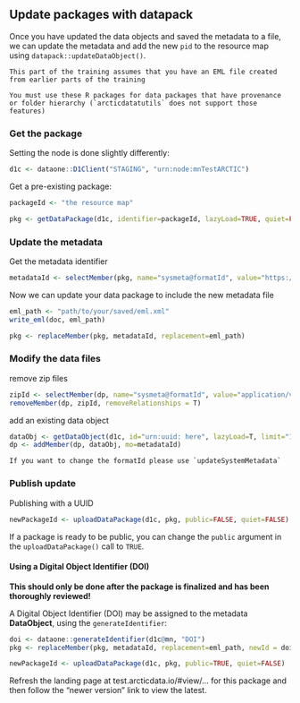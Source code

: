 ## Update packages with datapack

Once you have updated the data objects and saved the metadata to a file, we can update the metadata and add the new `pid` to the resource map using `datapack::updateDataObject()`.

```block
This part of the training assumes that you have an EML file created from earlier parts of the training
```


```block
You must use these R packages for data packages that have provenance or folder hierarchy (`arcticdatatutils` does not support those features)
```

### Get the package

Setting the node is done slightly differently:
```r
d1c <- dataone::D1Client("STAGING", "urn:node:mnTestARCTIC")
```

Get a pre-existing package:
```r
packageId <- "the resource map"

pkg <- getDataPackage(d1c, identifier=packageId, lazyLoad=TRUE, quiet=FALSE)
```

### Update the metadata

Get the metadata identifier
```r
metadataId <- selectMember(pkg, name="sysmeta@formatId", value="https://eml.ecoinformatics.org/eml-2.2.0")
```

Now we can update your data package to include the new metadata file
```r
eml_path <- "path/to/your/saved/eml.xml"
write_eml(doc, eml_path)

pkg <- replaceMember(pkg, metadataId, replacement=eml_path)
```

### Modify the data files

remove zip files
```r
zipId <- selectMember(dp, name="sysmeta@formatId", value="application/vnd.shp+zip")
removeMember(dp, zipId, removeRelationships = T)
```

add an existing data object

```r
dataObj <- getDataObject(d1c, id="urn:uuid: here", lazyLoad=T, limit="1TB")
dp <- addMember(dp, dataObj, mo=metadataId)
```

```block
If you want to change the formatId please use `updateSystemMetadata`
```

### Publish update

Publishing with a UUID
```r
newPackageId <- uploadDataPackage(d1c, pkg, public=FALSE, quiet=FALSE)
```
If a package is ready to be public, you can change the `public` argument in the `uploadDataPackage()` call to `TRUE`.


#### Using a Digital Object Identifier (DOI)

**This should only be done after the package is finalized and has been thoroughly reviewed!**

A Digital Object Identifier (DOI) may be assigned to the metadata **DataObject**, using the `generateIdentifier`:
```r
doi <- dataone::generateIdentifier(d1c@mn, "DOI")
pkg <- replaceMember(pkg, metadataId, replacement=eml_path, newId = doi)

newPackageId <- uploadDataPackage(d1c, pkg, public=TRUE, quiet=FALSE)
``` 



Refresh the landing page at test.arcticdata.io/#view/... for this package and then follow the "newer version" link to view the latest.
